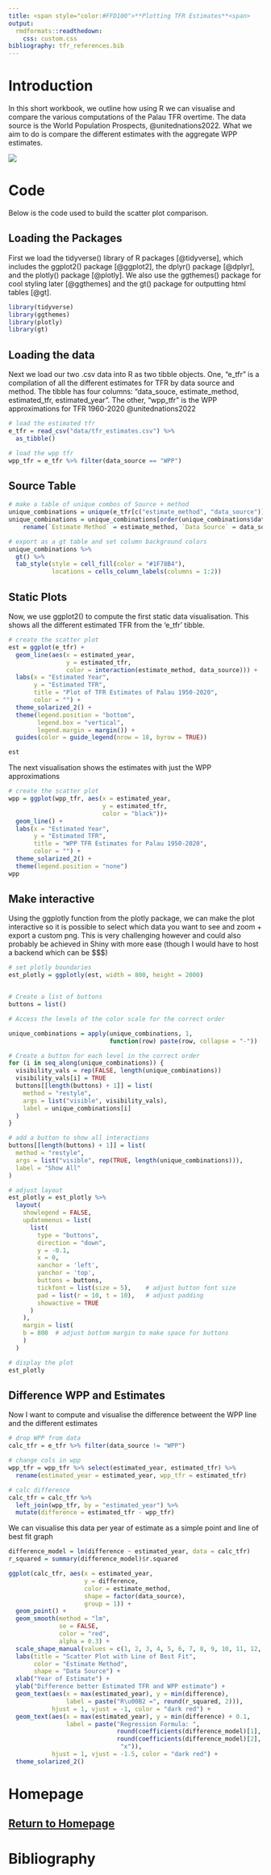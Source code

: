 ```yaml
---
title: <span style="color:#FFD100">**Plotting TFR Estimates**<span>
output: 
  rmdformats::readthedown:
    css: custom.css
bibliography: tfr_references.bib
---
```


# Introduction

In this short workbook, we outline how using R we can visualise and compare the various computations of the Palau TFR overtime. The data source is the World Population Prospects, @unitednations2022. What we aim to do is compare the different estimates with the aggregate WPP estimates.

[![](images/paste-3A06C110.png)](https://population.un.org/wpp/)

# Code

Below is the code used to build the scatter plot comparison.

## Loading the Packages

First we load the tidyverse() library of R packages [@tidyverse], which includes the ggplot2() package [@ggplot2], the dplyr() package [@dplyr], and the plotly() package [@plotly]. We also use the ggthemes() package for cool styling later [@ggthemes] and the gt() package for outputting html tables [@gt].

```r
library(tidyverse)
library(ggthemes)
library(plotly)
library(gt)
```

## Loading the data

Next we load our two .csv data into R as two tibble objects. One, "e_tfr" is a compilation of all the different estimates for TFR by data source and method. The tibble has four columns: "data_souce, estimate_method, estimated_tfr, estimated_year". The other, "wpp_tfr" is the WPP approximations for TFR 1960-2020 @unitednations2022

```r
# load the estimated tfr
e_tfr = read_csv("data/tfr_estimates.csv") %>%
  as_tibble() 

# load the wpp tfr 
wpp_tfr = e_tfr %>% filter(data_source == "WPP")
```

## Source Table

```r
# make a table of unique combos of Source + method
unique_combinations = unique(e_tfr[c("estimate_method", "data_source")])
unique_combinations = unique_combinations[order(unique_combinations$data_source,                                              unique_combinations$estimate_method), ] %>%
    rename(`Estimate Method` = estimate_method, `Data Source` = data_source)

# export as a gt table and set column background colors
unique_combinations %>%
  gt() %>%
  tab_style(style = cell_fill(color = "#1F78B4"),
            locations = cells_column_labels(columns = 1:2))
```

## Static Plots

Now, we use ggplot2() to compute the first static data visualisation. This shows all the different estimated TFR from the 'e_tfr' tibble.

```r
# create the scatter plot
est = ggplot(e_tfr) +
  geom_line(aes(x = estimated_year,
                y = estimated_tfr,
                color = interaction(estimate_method, data_source))) +
  labs(x = "Estimated Year",
       y = "Estimated TFR",
       title = "Plot of TFR Estimates of Palau 1950-2020",
       color = "") +
  theme_solarized_2() +
  theme(legend.position = "bottom",
        legend.box = "vertical",
        legend.margin = margin()) +
  guides(color = guide_legend(nrow = 18, byrow = TRUE))

est
```

The next visualisation shows the estimates with just the WPP approximations

```r
# create the scatter plot
wpp = ggplot(wpp_tfr, aes(x = estimated_year,
                          y = estimated_tfr,
                          color = "black"))+
  geom_line() +
  labs(x = "Estimated Year",
       y = "Estimated TFR",
       title = "WPP TFR Estimates for Palau 1950-2020",
       color = "") +
  theme_solarized_2() +
  theme(legend.position = "none")
wpp
```

## Make interactive

Using the ggplotly function from the plotly package, we can make the plot interactive so it is possible to select which data you want to see and zoom + export a custom png. This is very challenging however and could also probably be achieved in Shiny with more ease (though I would have to host a backend which can be \$\$\$)

```r
# set plotly boundaries
est_plotly = ggplotly(est, width = 800, height = 2000)


# Create a list of buttons
buttons = list()

# Access the levels of the color scale for the correct order

unique_combinations = apply(unique_combinations, 1,
                            function(row) paste(row, collapse = "-"))

# Create a button for each level in the correct order
for (i in seq_along(unique_combinations)) {
  visibility_vals = rep(FALSE, length(unique_combinations))
  visibility_vals[i] = TRUE
  buttons[[length(buttons) + 1]] = list(
    method = "restyle",
    args = list("visible", visibility_vals),
    label = unique_combinations[i]
  )
}

# add a button to show all interactions
buttons[[length(buttons) + 1]] = list(
  method = "restyle",
  args = list("visible", rep(TRUE, length(unique_combinations))),
  label = "Show All"
)

# adjust layout
est_plotly = est_plotly %>% 
  layout(
    showlegend = FALSE,
    updatemenus = list(
      list(
        type = "buttons",
        direction = "down",
        y = -0.1,
        x = 0,
        xanchor = 'left',
        yanchor = 'top',
        buttons = buttons,
        tickfont = list(size = 5),    # adjust button font size
        pad = list(r = 10, t = 10),   # adjust padding
        showactive = TRUE
      )
    ),
    margin = list(
    b = 800  # adjust bottom margin to make space for buttons
    )
  )

# display the plot
est_plotly

```

## Difference WPP and Estimates

Now I want to compute and visualise the difference betweent the WPP line and the different estimates

```r
# drop WPP from data
calc_tfr = e_tfr %>% filter(data_source != "WPP")

# change cols in wpp
wpp_tfr = wpp_tfr %>% select(estimated_year, estimated_tfr) %>%
  rename(estimated_year = estimated_year, wpp_tfr = estimated_tfr)

# calc difference
calc_tfr = calc_tfr %>%
  left_join(wpp_tfr, by = "estimated_year") %>%
  mutate(difference = estimated_tfr - wpp_tfr)
```

We can visualise this data per year of estimate as a simple point and line of best fit graph

```r
difference_model = lm(difference ~ estimated_year, data = calc_tfr)
r_squared = summary(difference_model)$r.squared

ggplot(calc_tfr, aes(x = estimated_year,
                     y = difference,
                     color = estimate_method,
                     shape = factor(data_source),
                     group = 1)) +
  geom_point() +
  geom_smooth(method = "lm",
              se = FALSE,
              color = "red",
              alpha = 0.3) +
  scale_shape_manual(values = c(1, 2, 3, 4, 5, 6, 7, 8, 9, 10, 11, 12, 13, 14)) +
  labs(title = "Scatter Plot with Line of Best Fit",
       color = "Estimate Method",
       shape = "Data Source") +
  xlab("Year of Estimate") +
  ylab("Difference better Estimated TFR and WPP estimate") +
  geom_text(aes(x = max(estimated_year), y = min(difference), 
                label = paste("R\u00B2 =", round(r_squared, 2))),
            hjust = 1, vjust = -1, color = "dark red") +
  geom_text(aes(x = max(estimated_year), y = min(difference) + 0.1, 
                label = paste("Regression Formula: ",
                              round(coefficients(difference_model)[1], 2),
                              round(coefficients(difference_model)[2], 2),
                               "x")),
            hjust = 1, vjust = -1.5, color = "dark red") +
  theme_solarized_2()
```

# Homepage

## [Return to Homepage](index.html)

# Bibliography
